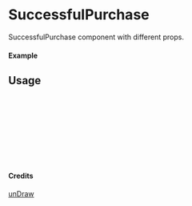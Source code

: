 
<Meta of={SuccessfulPurchase} title="unDraw/SuccessfulPurchase" />

# SuccessfulPurchase

SuccessfulPurchase component with different props.

#### Example

<Canvas of={SuccessfulPurchase.Primary} />

## Usage

```ts
import { SuccessfulPurchase } from "yadl-ui";

const Example = () => {
  return (
      <SuccessfulPurchase />
  );
};

export default Example;
```

#### Credits
[unDraw](https://undraw.co/illustrations)
